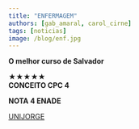 ```yaml
---
title: "ENFERMAGEM"
authors: [gab_amaral, carol_cirne]
tags: [noticias]
image: /blog/enf.jpg
---
```


**O melhor curso de Salvador**

★★★★★  
**CONCEITO CPC 4**

**NOTA 4 ENADE**

[UNIJORGE](https://www.instagram.com/p/DJScbfAxO-Q/?igsh=ajVrcWp6a3FhcGNk)
